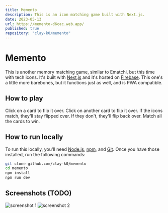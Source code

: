 ```yaml
---
title: Memento
description: This is an icon matching game built with Next.js.
date: 2023-05-13
url: https://memento-d6cac.web.app/
published: true
repository: "clay-k0/memento"
---
```


# Memento

This is another memory matching game, similar to Ematchi, but this time with tech icons. It's built with [Next.js](https://nextjs.org) and it's hosted on [Firebase](https://firebase.google.com/). This one's a little more barebones, but it functions just as well, and is PWA compatible.

## How to play

Click on a card to flip it over. Click on another card to flip it over. If the icons match, they'll stay flipped over. If they don't, they'll flip back over. Match all the cards to win.

## How to run locally

To run this locally, you'll need [Node.js](https://nodejs.org/en/), [npm](https://www.npmjs.com/), and [Git](https://git-scm.com/). Once you have those installed, run the following commands:

```bash
git clone github.com/clay-k0/memento
cd memento
npm install
npm run dev
```

## Screenshots (TODO)

![screenshot 1](./screenshots/screenshot1.png)
![screenshot 2](./screenshots/screenshot2.png)
